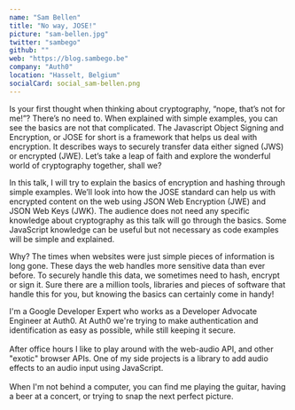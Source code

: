 ```yaml
---
name: "Sam Bellen"
title: "No way, JOSE!"
picture: "sam-bellen.jpg"
twitter: "sambego"
github: ""
web: "https://blog.sambego.be"
company: "Auth0"
location: "Hasselt, Belgium"
socialCard: social_sam-bellen.png
---
```



<Youtube
  src="_WsIjIQKn7M"
  title="No way, JOSE!"
/>

<Flickr
  title="Sam Bellen at JSConf Budapest 2022"
  href="https://www.flickr.com/photos/jsconfbp/albums/72177720299686230"
  image="https://live.staticflickr.com/65535/52136006141_52b8d35acd_c.jpg"
/>

<p>
  Is your first thought when thinking about cryptography, “nope, that’s not for me!”? There’s no need to. When explained with simple examples, you can see the basics are not that complicated. The Javascript Object Signing and Encryption, or JOSE for short is a framework that helps us deal with encryption. It describes ways to securely transfer data either signed (JWS) or encrypted (JWE). Let’s take a leap of faith and explore the wonderful world of cryptography together, shall we?
</p>
<p>
  In this talk, I will try to explain the basics of encryption and hashing through simple examples. We’ll look into how the JOSE standard can help us with encrypted content on the web using JSON Web Encryption (JWE) and JSON Web Keys (JWK). The audience does not need any specific knowledge about cryptography as this talk will go through the basics. Some JavaScript knowledge can be useful but not necessary as code examples will be simple and explained.
</p>
<p>
  Why? The times when websites were just simple pieces of information is long gone. These days the web handles more sensitive data than ever before. To securely handle this data, we sometimes need to hash, encrypt or sign it. Sure there are a million tools, libraries and pieces of software that handle this for you, but knowing the basics can certainly come in handy!
</p>

<p>
  I'm a Google Developer Expert who works as a Developer Advocate Engineer at Auth0. At Auth0 we're trying to make authentication and identification as easy as possible, while still keeping it secure.
  <br /><br />
  After office hours I like to play around with the web-audio API, and other "exotic" browser APIs. One of my side projects is a library to add audio effects to an audio input using JavaScript.
  <br /><br />
  When I'm not behind a computer, you can find me playing the guitar, having a beer at a concert, or trying to snap the next perfect picture.
</p>
